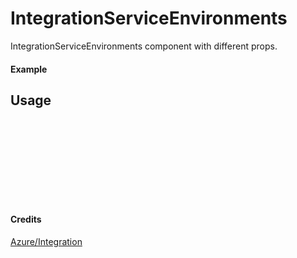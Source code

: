 
<Meta of={IntegrationServiceEnvironments} title="Azure/Integration/IntegrationServiceEnvironments" />

# IntegrationServiceEnvironments

IntegrationServiceEnvironments component with different props.

#### Example

<Canvas of={IntegrationServiceEnvironments.Primary} />

## Usage

```ts
import { IntegrationServiceEnvironments } from "yadl-ui";

const Example = () => {
  return (
      <IntegrationServiceEnvironments />
  );
};

export default Example;
```

#### Credits
[Azure/Integration](https://learn.microsoft.com/en-us/azure/architecture/icons/)
